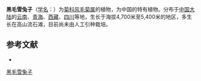 {{Speciesbox
| name = 黑毛雪兔子
| status = 
| status_system = 
| image =
| genus = Saussurea
| species = hypsipeta
| authority = Diels in Fedde Repert.
}}

'''黑毛雪兔子'''（[[学名|学名]]：{{lang|la|''Saussurea hypsipeta''}}）为[[菊科|菊科]][[风毛菊属|风毛菊属]]的植物，为中国的特有植物。分布于[[中国大陆|中国大陆]]的[[云南|云南]]、[[青海|青海]]、[[西藏|西藏]]、[[四川|四川]]等地，生长于海拔4,700米至5,400米的地区，多生长在高山流石滩，目前尚未由人工引种栽培。

== 参考文献 ==
<div class="references-small">
* {{cite web| url =http://www.bioinfo.cn/db05/KmzwSpecies.php?action=view&id=4538| title =黑毛雪兔子| work =《中国高等植物数据库全库》| publisher =中国科学院微生物研究所| author =昆明植物研究所| accessdate =2009-02-24| deadurl =yes| archiveurl =https://web.archive.org/web/20160305041657/http://www.bioinfo.cn/db05/KmzwSpecies.php?action=view&id=4538| archivedate =2016-03-05| df =}}
</div>
{{Taxonbar|from=Q11179201}}

[[Category:风毛菊属|黑毛雪兔子]]


{{植物小作品}}